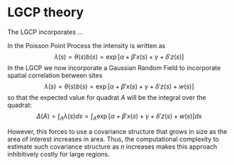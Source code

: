 # LGCP theory

The LGCP incorporates ...

In the Poisson Point Process the intensity is written as
$$
\lambda(s) = \theta(s)b(s) = \exp[\alpha + \beta'x(s) + \gamma + \delta'z(s)]
$$
In the LGCP we now incorporate a Gaussian Random Field to incorporate spatial correlation between sites
$$
\lambda(s) = \theta(s)b(s) = \exp[\alpha + \beta'x(s) + \gamma + \delta'z(s) + w(s)]
$$
so that the expected value for quadrat $A$ will be the integral over the quadrat:
$$
\Delta(A) = \int_A\lambda(s)ds = \int_A \exp[\alpha + \beta'x(s) + \gamma + \delta'z(s) + w(s)]ds
$$

However, this forces to use a covariance structure that grows in size as the area of interest increases in area. Thus, the computational complexity
to estimate such covariance structure as $n$ increases makes this approach inhibitively costly for large regions.